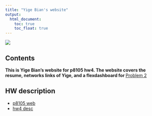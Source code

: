 ```yaml
---
title: "Yige Bian's website"
output:
  html_document:
    toc: true
    toc_float: true
---
```


![](image/cumc.jpg)

## Contents
**This is Yige Bian's website for p8105 hw4. The website covers the resume, networks links of Yige, and a flexdashboard for **[Problem 2](problem2.html)

## HW description
* [p8105 web](https://p8105.com/index.html) 
* [hw4 desc](https://p8105.com/homework_4.html)